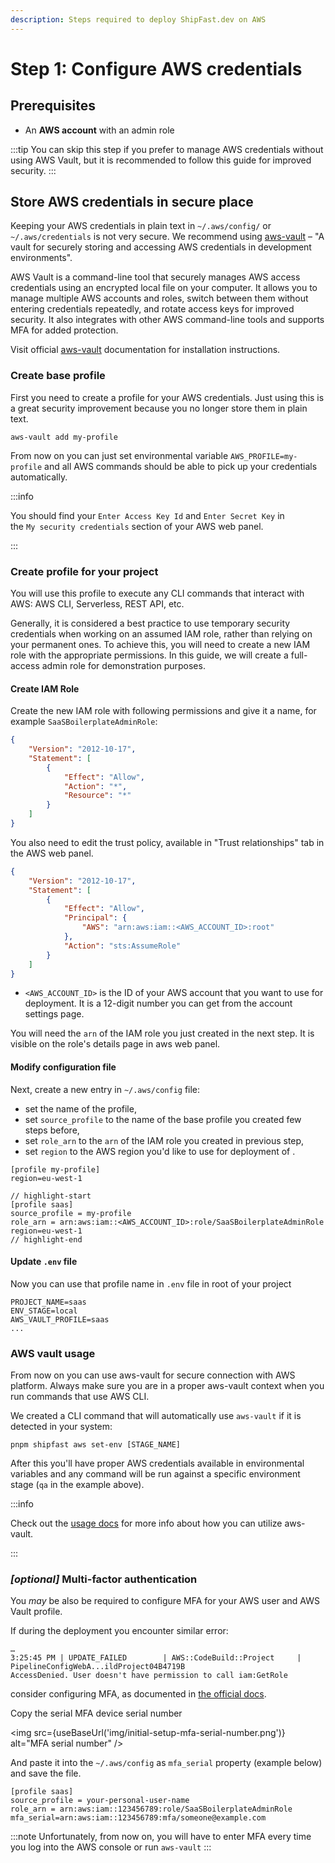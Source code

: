 ```yaml
---
description: Steps required to deploy ShipFast.dev on AWS
---
```


# Step 1: Configure AWS credentials


## Prerequisites

- An **AWS account** with an admin role

:::tip
You can skip this step if you prefer to manage AWS credentials without using AWS Vault, but it is recommended to
follow this guide for improved security.
:::
## Store AWS credentials in secure place

Keeping your AWS credentials in plain text in `~/.aws/config/` or `~/.aws/credentials` is not very secure.
We recommend using [aws-vault](https://github.com/99designs/aws-vault) – "A vault for securely storing and accessing
AWS credentials in development environments".

AWS Vault is a command-line tool that securely manages AWS access credentials using an encrypted local file on your
computer. It allows you to manage multiple AWS accounts and roles, switch between them without entering credentials
repeatedly, and rotate access keys for improved security. It also integrates with other AWS command-line tools
and supports MFA for added protection.

Visit official [aws-vault](https://github.com/99designs/aws-vault) documentation for installation instructions.

### Create base profile

First you need to create a profile for your AWS credentials. Just using this is a great security improvement because
you no longer store them in plain text.

```shell
aws-vault add my-profile
```

From now on you can just set environmental variable `AWS_PROFILE=my-profile` and all AWS commands should be able to pick
up your credentials automatically.

:::info

You should find your `Enter Access Key Id` and `Enter Secret Key` in <br /> the `My security credentials` section of
your AWS web panel.

:::

### Create profile for your project

You will use this profile to execute any CLI commands that interact with AWS: AWS CLI, Serverless, REST API, etc.

Generally, it is considered a best practice to use temporary security credentials when working on an assumed IAM role,
rather than relying on your permanent ones. To achieve this, you will need to create a new IAM role with the appropriate
permissions. In this guide, we will create a full-access admin role for demonstration purposes.

#### Create IAM Role

Create the new IAM role with following permissions and give it a name, for example `SaaSBoilerplateAdminRole`:

```json
{
    "Version": "2012-10-17",
    "Statement": [
        {
            "Effect": "Allow",
            "Action": "*",
            "Resource": "*"
        }
    ]
}
```

You also need to edit the trust policy, available in "Trust relationships" tab in the AWS web panel.

```json
{
    "Version": "2012-10-17",
    "Statement": [
        {
            "Effect": "Allow",
            "Principal": {
                "AWS": "arn:aws:iam::<AWS_ACCOUNT_ID>:root"
            },
            "Action": "sts:AssumeRole"
        }
    ]
}
```

- `<AWS_ACCOUNT_ID>` is the ID of your AWS account that you want to use for deployment. It is a 12-digit number you can
get from the account settings page.

You will need the `arn` of the IAM role you just created in the next step. It is visible on the role's details page in aws
web panel.

#### Modify configuration file

Next, create a new entry in `~/.aws/config` file:
- set the name of the profile,
- set `source_profile` to the name of the base profile you created few steps before,
- set `role_arn` to the `arn` of the IAM role you created in previous step,
- set `region` to the AWS region you'd like to use for deployment of <ProjectName/>.

```shell title="~/.aws/config"
[profile my-profile]
region=eu-west-1

// highlight-start
[profile saas]
source_profile = my-profile
role_arn = arn:aws:iam::<AWS_ACCOUNT_ID>:role/SaaSBoilerplateAdminRole
region=eu-west-1
// highlight-end
```

#### Update `.env` file

Now you can use that profile name in `.env` file in root of your project

```dotenv title=".env"
PROJECT_NAME=saas
ENV_STAGE=local
AWS_VAULT_PROFILE=saas
...
```

### AWS vault usage

From now on you can use aws-vault for secure connection with AWS platform.
Always make sure you are in a proper aws-vault context when you run commands that use AWS CLI.

We created a CLI command that will automatically use `aws-vault` if it is detected in your system:

```shell
pnpm shipfast aws set-env [STAGE_NAME]
```

After this you'll have proper AWS credentials available in environmental variables and any command will be run against
a specific environment stage (`qa` in the example above).

:::info

Check out the [usage docs](https://github.com/99designs/aws-vault/blob/master/USAGE.md) for more info about how you can
utilize aws-vault.

:::


### _[optional]_ Multi-factor authentication

You _may_ be also be required to configure MFA for your AWS user and AWS Vault profile.

If during the deployment you encounter similar error:

```
…
3:25:45 PM | UPDATE_FAILED        | AWS::CodeBuild::Project     | PipelineConfigWebA...ildProject04B4719B
AccessDenied. User doesn't have permission to call iam:GetRole
```

consider configuring MFA, as documented in [the official docs](https://docs.aws.amazon.com/IAM/latest/UserGuide/id_credentials_mfa_enable_virtual.html#enable-virt-mfa-for-root).

Copy the serial MFA device serial number

<img
  src={useBaseUrl('img/initial-setup-mfa-serial-number.png')}
  alt="MFA serial number"
/>

And paste it into the `~/.aws/config` as `mfa_serial` property (example below) and save the file.

```shell {4}
[profile saas]
source_profile = your-personal-user-name
role_arn = arn:aws:iam::123456789:role/SaaSBoilerplateAdminRole
mfa_serial=arn:aws:iam::123456789:mfa/someone@example.com
```

:::note
Unfortunately, from now on, you will have to enter MFA every time you log into the AWS console or run `aws-vault`
:::

